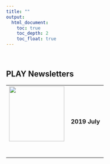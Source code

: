```yaml
---
title: ""
output:
  html_document:
    toc: true
    toc_depth: 2
    toc_float: true
---
```


<style>
.row:after { content: ""; display: table; clear: both; }
.column-left{
  float: left;
  width: 40%;
  text-align: left;
}
.column-right{
  float: right;
  width: 60%;
  text-align: left;
}
</style>

<br>

## PLAY Newsletters

<table>
<tr>
<td><img src="img/newsletter01.png" width="150"><br><br><br></td>
<td style="padding:10px">
**2019 July**</br>
</td>
</tr>

</table>

